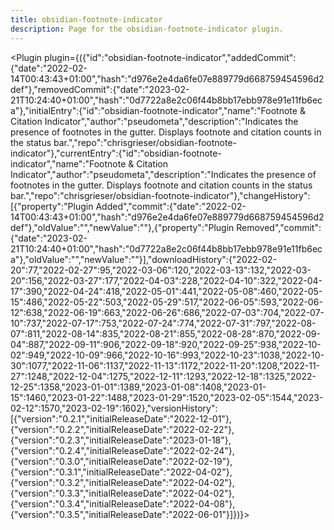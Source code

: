 ---
title: obsidian-footnote-indicator
description: Page for the obsidian-footnote-indicator plugin.
---


<Plugin plugin={({"id":"obsidian-footnote-indicator","addedCommit":{"date":"2022-02-14T00:43:43+01:00","hash":"d976e2e4da6fe07e889779d668759454596d2def"},"removedCommit":{"date":"2023-02-21T10:24:40+01:00","hash":"0d7722a8e2c06f44b8bb17ebb978e91e11fb6eca"},"initialEntry":{"id":"obsidian-footnote-indicator","name":"Footnote & Citation Indicator","author":"pseudometa","description":"Indicates the presence of footnotes in the gutter. Displays footnote and citation counts in the status bar.","repo":"chrisgrieser/obsidian-footnote-indicator"},"currentEntry":{"id":"obsidian-footnote-indicator","name":"Footnote & Citation Indicator","author":"pseudometa","description":"Indicates the presence of footnotes in the gutter. Displays footnote and citation counts in the status bar.","repo":"chrisgrieser/obsidian-footnote-indicator"},"changeHistory":[{"property":"Plugin Added","commit":{"date":"2022-02-14T00:43:43+01:00","hash":"d976e2e4da6fe07e889779d668759454596d2def"},"oldValue":"","newValue":""},{"property":"Plugin Removed","commit":{"date":"2023-02-21T10:24:40+01:00","hash":"0d7722a8e2c06f44b8bb17ebb978e91e11fb6eca"},"oldValue":"","newValue":""}],"downloadHistory":{"2022-02-20":77,"2022-02-27":95,"2022-03-06":120,"2022-03-13":132,"2022-03-20":156,"2022-03-27":177,"2022-04-03":228,"2022-04-10":322,"2022-04-17":390,"2022-04-24":418,"2022-05-01":441,"2022-05-08":460,"2022-05-15":486,"2022-05-22":503,"2022-05-29":517,"2022-06-05":593,"2022-06-12":638,"2022-06-19":663,"2022-06-26":686,"2022-07-03":704,"2022-07-10":737,"2022-07-17":753,"2022-07-24":774,"2022-07-31":797,"2022-08-07":811,"2022-08-14":835,"2022-08-21":855,"2022-08-28":870,"2022-09-04":887,"2022-09-11":906,"2022-09-18":920,"2022-09-25":938,"2022-10-02":949,"2022-10-09":966,"2022-10-16":993,"2022-10-23":1038,"2022-10-30":1077,"2022-11-06":1137,"2022-11-13":1172,"2022-11-20":1208,"2022-11-27":1248,"2022-12-04":1275,"2022-12-11":1293,"2022-12-18":1325,"2022-12-25":1358,"2023-01-01":1389,"2023-01-08":1408,"2023-01-15":1460,"2023-01-22":1488,"2023-01-29":1520,"2023-02-05":1544,"2023-02-12":1570,"2023-02-19":1602},"versionHistory":[{"version":"0.2.1","initialReleaseDate":"2022-12-01"},{"version":"0.2.2","initialReleaseDate":"2022-02-22"},{"version":"0.2.3","initialReleaseDate":"2023-01-18"},{"version":"0.2.4","initialReleaseDate":"2022-02-24"},{"version":"0.3.0","initialReleaseDate":"2022-02-19"},{"version":"0.3.1","initialReleaseDate":"2022-04-02"},{"version":"0.3.2","initialReleaseDate":"2022-04-02"},{"version":"0.3.3","initialReleaseDate":"2022-04-02"},{"version":"0.3.4","initialReleaseDate":"2022-04-08"},{"version":"0.3.5","initialReleaseDate":"2022-06-01"}]})}></Plugin>